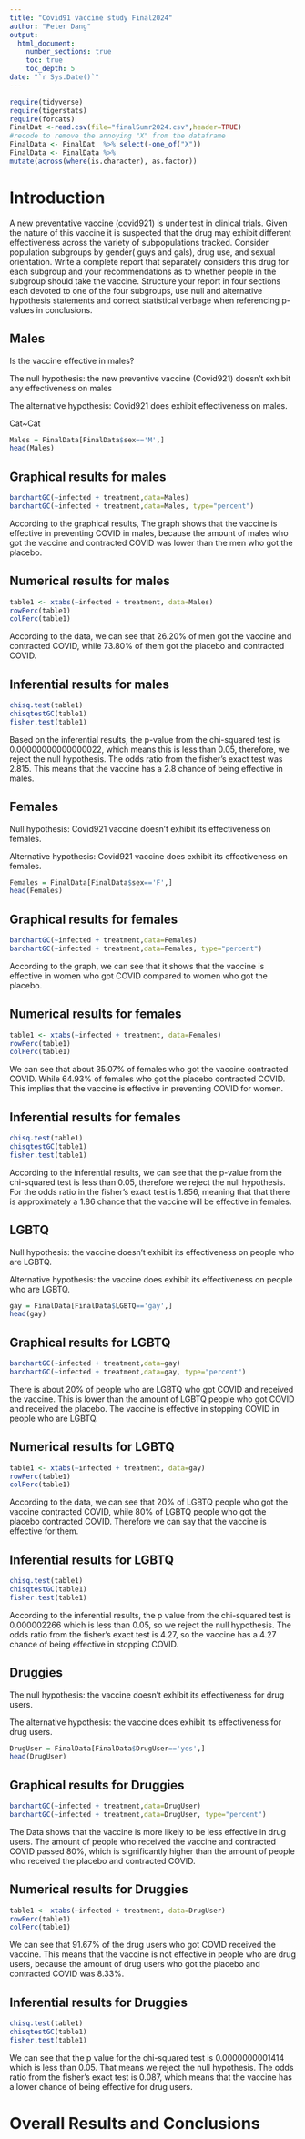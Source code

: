 ```yaml
---
title: "Covid91 vaccine study Final2024"
author: "Peter Dang"
output: 
  html_document:
    number_sections: true
    toc: true
    toc_depth: 5
date: "`r Sys.Date()`" 
---
```


```r
require(tidyverse)
require(tigerstats)
require(forcats)
FinalDat <-read.csv(file="finalSumr2024.csv",header=TRUE)
#recode to remove the annoying "X" from the dataframe
FinalData <- FinalDat  %>% select(-one_of("X"))
FinalData <- FinalData %>%
mutate(across(where(is.character), as.factor))
```

# Introduction

A new  preventative vaccine (covid921) is under test in clinical trials. Given the nature of this vaccine it is suspected that the drug may exhibit different effectiveness across the variety of subpopulations tracked. Consider population subgroups by gender( guys and gals), drug use, and sexual orientation. Write a complete report that separately considers this drug for each subgroup and your recommendations as to whether people in the subgroup should take the vaccine. Structure your report in four sections each devoted to one of the four subgroups, use null and alternative hypothesis statements and correct statistical verbage when referencing p-values in conclusions.

## Males

Is the vaccine effective in males?

The null hypothesis: the new preventive vaccine (Covid921) doesn't exhibit any effectiveness on males

The alternative hypothesis: Covid921 does exhibit effectiveness on males.

Cat~Cat

```r
Males = FinalData[FinalData$sex=='M',]
head(Males)
```

## Graphical results for males 

```r
barchartGC(~infected + treatment,data=Males)
barchartGC(~infected + treatment,data=Males, type="percent")
```

According to the graphical results, The graph shows that the vaccine is effective in preventing COVID in males, because the amount of  males who got the vaccine and contracted COVID was lower than the men who got the placebo. 

## Numerical results for males 

```r
table1 <- xtabs(~infected + treatment, data=Males)
rowPerc(table1)
colPerc(table1)
```

According to the data, we can see that 26.20% of men got the vaccine and contracted COVID, while 73.80% of them got the placebo and contracted COVID. 

## Inferential results for males 

```r
chisq.test(table1)
chisqtestGC(table1)
fisher.test(table1)
```

Based on the inferential results, the p-value from the chi-squared test is 0.00000000000000022, which means this is less than 0.05, therefore, we reject the null hypothesis. The odds ratio from the fisher's exact test was 2.815. This means that the vaccine has a 2.8 chance of being effective in males. 

## Females

Null hypothesis: Covid921 vaccine doesn't exhibit its effectiveness on females. 

Alternative hypothesis: Covid921 vaccine does exhibit its effectiveness on females. 

```r
Females = FinalData[FinalData$sex=='F',]
head(Females)
```

## Graphical results for females 

```r
barchartGC(~infected + treatment,data=Females)
barchartGC(~infected + treatment,data=Females, type="percent")
```

According to the graph, we can see that it shows that the vaccine is effective in women who got COVID compared to women who got the placebo. 

## Numerical results for females 

```r
table1 <- xtabs(~infected + treatment, data=Females)
rowPerc(table1)
colPerc(table1)
```

We can see that about 35.07% of females who got the vaccine contracted COVID. While 64.93% of females who got the placebo contracted COVID. This implies that the vaccine is effective in preventing COVID for women.

## Inferential results for females 

```r
chisq.test(table1)
chisqtestGC(table1)
fisher.test(table1)
```

According to the inferential results, we can see that the p-value from the chi-squared test is less than 0.05, therefore we reject the null hypothesis. For the odds ratio in the fisher's exact test is 1.856, meaning that that there is approximately a 1.86 chance that the vaccine will be effective in females. 


## LGBTQ

Null hypothesis: the vaccine doesn't exhibit its effectiveness on people who are LGBTQ.

Alternative hypothesis: the vaccine does exhibit its effectiveness on people who are LGBTQ.

```r
gay = FinalData[FinalData$LGBTQ=='gay',]
head(gay)
```


## Graphical results for LGBTQ

```r
barchartGC(~infected + treatment,data=gay)
barchartGC(~infected + treatment,data=gay, type="percent")
```

There is about 20% of people who are LGBTQ who got COVID and received the vaccine. This is lower than the amount of LGBTQ people who got COVID and received the placebo. The vaccine is effective in stopping COVID in people who are LGBTQ. 

## Numerical results for LGBTQ

```r
table1 <- xtabs(~infected + treatment, data=gay)
rowPerc(table1)
colPerc(table1)
```

According to the data, we can see that 20% of LGBTQ people who got the vaccine contracted COVID, while 80% of LGBTQ people who got the placebo contracted COVID. Therefore we can say that the vaccine is effective for them. 

## Inferential results for LGBTQ 

```r
chisq.test(table1)
chisqtestGC(table1)
fisher.test(table1)
```

According to the inferential results, the p value from the chi-squared test is 0.000002266 which is less than 0.05, so we reject the null hypothesis. The odds ratio from the fisher's exact test is 4.27, so the vaccine has a 4.27 chance of being effective in stopping COVID. 

## Druggies

The null hypothesis: the vaccine doesn't exhibit its effectiveness for drug users. 

The alternative hypothesis: the vaccine does exhibit its effectiveness for drug users.

```r
DrugUser = FinalData[FinalData$DrugUser=='yes',]
head(DrugUser)
```


## Graphical results for Druggies

```r
barchartGC(~infected + treatment,data=DrugUser)
barchartGC(~infected + treatment,data=DrugUser, type="percent")
```

The Data shows that the vaccine is more likely to be less effective in drug users. The amount of people who received the vaccine and contracted COVID passed 80%, which is significantly higher than the amount of people who received the placebo and contracted COVID. 

## Numerical results for Druggies 
```r
table1 <- xtabs(~infected + treatment, data=DrugUser)
rowPerc(table1)
colPerc(table1)
```

We can see that 91.67% of the drug users who got COVID received the vaccine. This means that the vaccine is not effective in people who are drug users, because the amount of drug users who got the placebo and contracted COVID was 8.33%. 

## Inferential results for Druggies 

```r
chisq.test(table1)
chisqtestGC(table1)
fisher.test(table1)
```

We can see that the p value for the chi-squared test is 0.0000000001414 which is less than 0.05. That means we reject the null hypothesis. The odds ratio from the fisher's exact test is 0.087, which means that the vaccine has a lower chance of being effective for drug users. 

# Overall Results and Conclusions